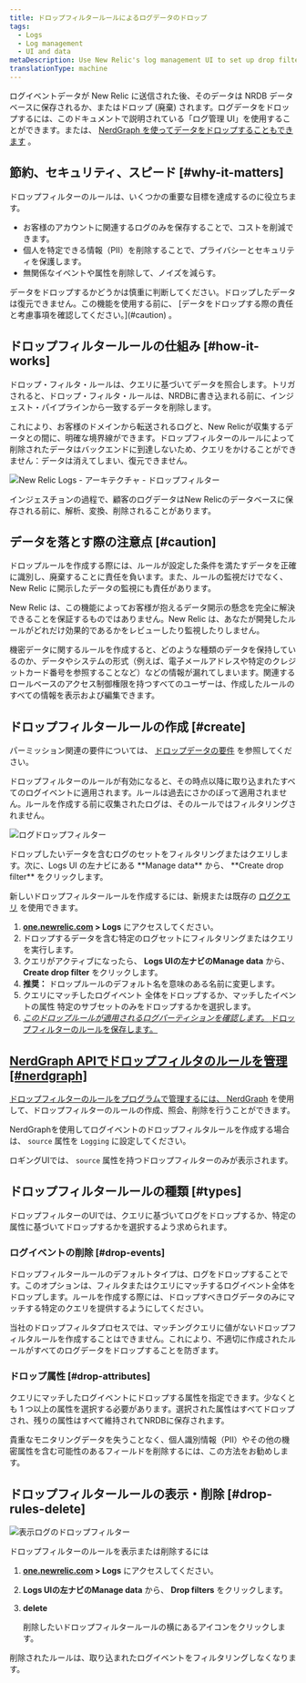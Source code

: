 ```yaml
---
title: ドロップフィルタールールによるログデータのドロップ
tags:
  - Logs
  - Log management
  - UI and data
metaDescription: Use New Relic's log management UI to set up drop filter rules for dropping specific types of log data.
translationType: machine
---
```





ログイベントデータが New Relic に送信された後、そのデータは NRDB データベースに保存されるか、またはドロップ (廃棄) されます。ログデータをドロップするには、このドキュメントで説明されている「ログ管理 UI」を使用することができます。または、 [NerdGraph を使ってデータをドロップすることもできます](/docs/accounts/accounts/data-management/drop-data-using-nerdgraph) 。

## 節約、セキュリティ、スピード [#why-it-matters]

ドロップフィルターのルールは、いくつかの重要な目標を達成するのに役立ちます。

* お客様のアカウントに関連するログのみを保存することで、コストを削減できます。
* 個人を特定できる情報（PII）を削除することで、プライバシーとセキュリティを保護します。
* 無関係なイベントや属性を削除して、ノイズを減らす。

<Callout variant="caution">
  データをドロップするかどうかは慎重に判断してください。ドロップしたデータは復元できません。この機能を使用する前に、 [データをドロップする際の責任と考慮事項を確認してください。](#caution) 。
</Callout>

## ドロップフィルタールールの仕組み [#how-it-works]

ドロップ・フィルタ・ルールは、クエリに基づいてデータを照合します。トリガされると、ドロップ・フィルタ・ルールは、NRDBに書き込まれる前に、インジェスト・パイプラインから一致するデータを削除します。

これにより、お客様のドメインから転送されるログと、New Relicが収集するデータとの間に、明確な境界線ができます。ドロップフィルターのルールによって削除されたデータはバックエンドに到達しないため、クエリをかけることができません：データは消えてしまい、復元できません。

<img
  title="New Relic Logs - アーキテクチャ - ドロップフィルター"
  alt="New Relic Logs - アーキテクチャ - ドロップフィルター"
  src={ingestPipeline}
/>

<figcaption>
  インジェスチョンの過程で、顧客のログデータはNew Relicのデータベースに保存される前に、解析、変換、削除されることがあります。
</figcaption>

## データを落とす際の注意点 [#caution]

ドロップルールを作成する際には、ルールが設定した条件を満たすデータを正確に識別し、廃棄することに責任を負います。また、ルールの監視だけでなく、New Relic に開示したデータの監視にも責任があります。

New Relic は、この機能によってお客様が抱えるデータ開示の懸念を完全に解決できることを保証するものではありません。New Relic は、あなたが開発したルールがどれだけ効果的であるかをレビューしたり監視したりしません。

機密データに関するルールを作成すると、どのような種類のデータを保持しているのか、データやシステムの形式（例えば、電子メールアドレスや特定のクレジットカード番号を参照することなど）などの情報が漏れてしまいます。関連するロールベースのアクセス制御権限を持つすべてのユーザーは、作成したルールのすべての情報を表示および編集できます。

## ドロップフィルタールールの作成 [#create]

パーミッション関連の要件については、 [ドロップデータの要件](/docs/data-apis/manage-data/drop-data-using-nerdgraph#requirements) を参照してください。

ドロップフィルターのルールが有効になると、その時点以降に取り込まれたすべてのログイベントに適用されます。ルールは過去にさかのぼって適用されません。ルールを作成する前に収集されたログは、そのルールではフィルタリングされません。

<img
  title="ログドロップフィルター"
  alt="ログドロップフィルター"
  src={logDropFilterCreate}
/>

<figcaption>
  ドロップしたいデータを含むログのセットをフィルタリングまたはクエリします。次に、Logs UI の左ナビにある **Manage data** から、 **Create drop filter** をクリックします。
</figcaption>

新しいドロップフィルタールールを作成するには、新規または既存の [ログクエリ](/docs/logs/new-relic-logs/ui-data/query-syntax-logs) を使用できます。

1. **[one.newrelic.com](https://one.newrelic.com) > Logs** にアクセスしてください。
2. ドロップするデータを含む特定のログセットにフィルタリングまたはクエリを実行します。
3. クエリがアクティブになったら、 **Logs UIの左ナビのManage data** から、 **Create drop filter** をクリックします。
4. **推奨：** ドロップルールのデフォルト名を意味のある名前に変更します。
5. [](#drop-events)クエリにマッチしたログイベント 全体をドロップするか、マッチしたイベントの属性 特定のサブセットのみをドロップするかを選択します。[](#drop-attributes)
6. [_このドロップルールが適用されるログパーティションを確認します。_ ドロップフィルターのルールを保存します。](#drop-attributes)

## [NerdGraph APIでドロップフィルタのルールを管理 \[#nerdgraph\]](#drop-attributes)

[ドロップフィルターのルールをプログラムで管理するには、 ](#drop-attributes)[NerdGraph](/docs/accounts/accounts/data-management/drop-data-using-nerdgraph) を使用して、ドロップフィルターのルールの作成、照会、削除を行うことができます。

NerdGraphを使用してログイベントのドロップフィルタルールを作成する場合は、 `source` 属性を `Logging` に設定してください。

ロギングUIでは、 `source` 属性を持つドロップフィルターのみが表示されます。

## ドロップフィルタールールの種類 [#types]

ドロップフィルターのUIでは、クエリに基づいてログをドロップするか、特定の属性に基づいてドロップするかを選択するよう求められます。

### ログイベントの削除 [#drop-events]

ドロップフィルタールールのデフォルトタイプは、ログをドロップすることです。このオプションは、フィルタまたはクエリにマッチするログイベント全体をドロップします。ルールを作成する際には、ドロップすべきログデータのみにマッチする特定のクエリを提供するようにしてください。

当社のドロップフィルタプロセスでは、マッチングクエリに値がないドロップフィルタルールを作成することはできません。これにより、不適切に作成されたルールがすべてのログデータをドロップすることを防ぎます。

### ドロップ属性 [#drop-attributes]

クエリにマッチしたログイベントにドロップする属性を指定できます。少なくとも 1 つ以上の属性を選択する必要があります。選択された属性はすべてドロップされ、残りの属性はすべて維持されてNRDBに保存されます。

<Callout variant="tip">
  貴重なモニタリングデータを失うことなく、個人識別情報（PII）やその他の機密属性を含む可能性のあるフィールドを削除するには、この方法をお勧めします。
</Callout>

## ドロップフィルタールールの表示・削除 [#drop-rules-delete]

<img
  title="表示ログのドロップフィルター"
  alt="表示ログのドロップフィルター"
  src={logDropFilter042721}
/>

ドロップフィルターのルールを表示または削除するには

1. **[one.newrelic.com](https://one.newrelic.com) > Logs** にアクセスしてください。

2. **Logs UIの左ナビのManage data** から、 **Drop filters** をクリックします。

3. **delete**

   <Icon name="fe-trash-2"/>

   削除したいドロップフィルタールールの横にあるアイコンをクリックします。

削除されたルールは、取り込まれたログイベントをフィルタリングしなくなります。
